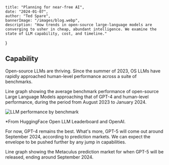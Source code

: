     title: "Planning for near-free AI",
    date: "2024-01-07",
    author: "Ted Spare",
    bannerImage: "/images/blog.webp",
    description: "How trends in open-source large-language models are converging to usher in cheap, abundant intelligence. We examine the state of LLM capability, cost, and timeline."
}

## Capability

Open-source LLMs are thriving. Since the summer of 2023, OS LLMs have rapidly approached human-level performance across a suite of benchmarks.

Line graph showing the average benchmark performance of open-source Large Language Models approaching that of GPT-4 and human-level performance, during the period from August 2023 to January 2024.

![LLM performance by benchmark](https://cdn.sanity.io/images/98ffjfuo/production/6507e4725a26ac292520cd60831867c6029efa2f-1056x722.png?rect=0,9,1056,704&w=600&h=400&fit=fillmax&dpr=2)

*From HuggingFace Open LLM Leaderboard and OpenAI.

For now, GPT-4 remains the best. What's more, GPT-5 will come out around September 2024, according to prediction markets. We can expect the envelope to be pushed further by any jump in capabilities.

Line graph showing the Metaculus prediction market for when GPT-5 will be released, ending around September 2024.